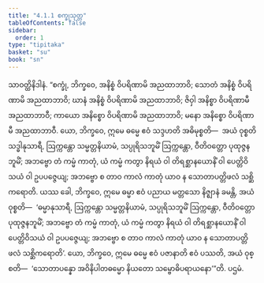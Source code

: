 ```yaml
---
title: "4.1.1 စက္ခုသုတ္တ"
tableOfContents: false
sidebar:
  order: 1
type: "tipitaka"
basket: "su"
book: "sn"
---
```



<DynamicBreadcrumb />

<Division number="302" book="sn" e="ch" v="18" p="324">

<Paragraph number="1041" book="sn">
သာဝတ္ထိနိဒါနံ. “စက္ခုံ, ဘိက္ခဝေ, အနိစ္စံ ဝိပရိဏာမိ အညထာဘာဝိ; သောတံ အနိစ္စံ ဝိပရိဏာမိ အညထာဘာဝိ; ဃာနံ အနိစ္စံ ဝိပရိဏာမိ အညထာဘာဝိ; ဇိဝှါ အနိစ္စာ ဝိပရိဏာမီ အညထာဘာဝီ; ကာယော အနိစ္စော ဝိပရိဏာမိ အညထာဘာဝိ; မနော အနိစ္စော ဝိပရိဏာမီ အညထာဘာဝီ. ယော, ဘိက္ခဝေ, ဣမေ ဓမ္မေ ဧဝံ သဒ္ဒဟတိ အဓိမုစ္စတိ—  အယံ ဝုစ္စတိ သဒ္ဓါနုသာရီ, ဩက္ကန္တော သမ္မတ္တနိယာမံ, သပ္ပုရိသဘူမိံ ဩက္ကန္တော, ဝီတိဝတ္တော ပုထုဇ္ဇနဘူမိံ; အဘဗ္ဗော တံ ကမ္မံ ကာတုံ, ယံ ကမ္မံ ကတွာ နိရယံ ဝါ တိရစ္ဆာနယောနိံ ဝါ ပေတ္တိဝိသယံ ဝါ ဥပပဇ္ဇေယျ; အဘဗ္ဗော စ တာဝ ကာလံ ကာတုံ ယာဝ န သောတာပတ္တိဖလံ သစ္ဆိကရောတိ.
</Paragraph>

<Paragraph number="1042" book="sn">
ယဿ ခေါ, ဘိက္ခဝေ, ဣမေ ဓမ္မာ ဧဝံ ပညာယ မတ္တသော နိဇ္ဈာနံ ခမန္တိ, အယံ ဝုစ္စတိ—  ‘ဓမ္မာနုသာရီ, ဩက္ကန္တော သမ္မတ္တနိယာမံ, သပ္ပုရိသဘူမိံ ဩက္ကန္တော, ဝီတိဝတ္တော ပုထုဇ္ဇနဘူမိံ; အဘဗ္ဗော တံ ကမ္မံ ကာတုံ, ယံ ကမ္မံ ကတွာ နိရယံ ဝါ တိရစ္ဆာနယောနိံ ဝါ ပေတ္တိဝိသယံ ဝါ ဥပပဇ္ဇေယျ; အဘဗ္ဗော စ တာဝ ကာလံ ကာတုံ ယာဝ န သောတာပတ္တိဖလံ သစ္ဆိကရောတိ’. ယော, ဘိက္ခဝေ, ဣမေ ဓမ္မေ ဧဝံ ပဇာနာတိ ဧဝံ ပဿတိ, အယံ ဝုစ္စတိ—  ‘သောတာပန္နော အဝိနိပါတဓမ္မော နိယတော သမ္ဗောဓိပရာယနော’”တိ.

</Paragraph>
</Division>

<Paragraph number="1043" type="center" book="sn">
ပဌမံ.
</Paragraph>